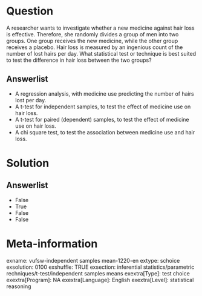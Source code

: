 Question
========
A researcher wants to investigate whether a new medicine against hair
loss is effective. Therefore, she randomly divides a group of men into
two groups. One group receives the new medicine, while the other group
receives a placebo. Hair loss is measured by an ingenious count of the
number of lost hairs per day. What statistical test or technique is best
suited to test the difference in hair loss between the two groups?

Answerlist
----------
* A regression analysis, with medicine use predicting the number of hairs
  lost per day.
* A t-test for independent samples, to test the effect of medicine use on
  hair loss.
* A t-test for paired (dependent) samples, to test the effect of medicine
  use on hair loss.
* A chi square test, to test the association between medicine use and hair
  loss.

Solution
========










Answerlist
----------
* False
* True
* False
* False

Meta-information
================
exname: vufsw-independent samples mean-1220-en
extype: schoice
exsolution: 0100
exshuffle: TRUE
exsection: inferential statistics/parametric rechniques/t-test/independent samples means
exextra[Type]: test choice
exextra[Program]: NA
exextra[Language]: English
exextra[Level]: statistical reasoning

